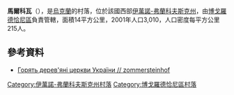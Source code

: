 {{coord|48|40|57|N|24|25|37|E|scale:30000|display=title}}

'''馬爾科瓦'''（{{lang-uk|Маркова}}），是[[烏克蘭|烏克蘭]]的村落，位於該國西部[[伊萬諾-弗蘭科夫斯克州|伊萬諾-弗蘭科夫斯克州]]，由[[博戈羅德恰尼區|博戈羅德恰尼區]]負責管轄，面積14平方公里，2001年人口3,010，人口密度每平方公里215人。

==參考資料==
*[https://web.archive.org/web/20140222155141/http://zommersteinhof.io.ua/s212719/goryat_derevyani_cerkvi_ukraeni Горять дерев'яні церкви України // zommersteinhof]

{{DEFAULTSORT:Маркова}}
[[Category:伊萬諾-弗蘭科夫斯克州村落|Category:伊萬諾-弗蘭科夫斯克州村落]]
[[Category:博戈羅德恰尼區村落|Category:博戈羅德恰尼區村落]]


{{IvanoFrankivsk-geo-stub}}